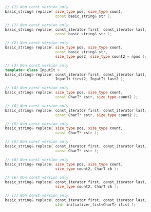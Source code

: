 ```cpp
// (1) Non const version only
basic_string& replace( size_type pos, size_type count,
                       const basic_string& str );

// (1) Non const version only
basic_string& replace( const_iterator first, const_iterator last,
                       const basic_string& str );

// (2) Non const version only
basic_string& replace( size_type pos, size_type count,
                       const basic_string& str,
                       size_type pos2, size_type count2 = npos );

// (3) Non const version only
template< class InputIt >
basic_string& replace( const_iterator first, const_iterator last,
                       InputIt first2, InputIt last2 );

// (4) Non const version only
basic_string& replace( size_type pos, size_type count,
                       const CharT* cstr, size_type count2 );

// (4) Non const version only
basic_string& replace( const_iterator first, const_iterator last,
                       const CharT* cstr, size_type count2 );

// (5) Non const version only
basic_string& replace( size_type pos, size_type count,
                       const CharT* cstr );

// (5) Non const version only
basic_string& replace( const_iterator first, const_iterator last,
                       const CharT* cstr );

// (6) Non const version only
basic_string& replace( size_type pos, size_type count,
                       size_type count2, CharT ch );

// (6) Non const version only
basic_string& replace( const_iterator first, const_iterator last,
                       size_type count2, CharT ch );

// (7) Non const version only
basic_string& replace( const_iterator first, const_iterator last,
                       std::initializer_list<CharT> ilist );
```
